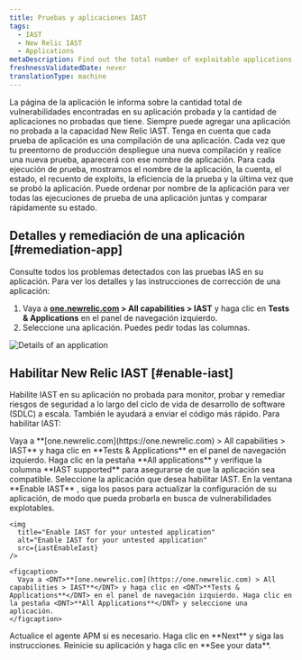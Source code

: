 ```yaml
---
title: Pruebas y aplicaciones IAST
tags:
  - IAST
  - New Relic IAST
  - Applications
metaDescription: Find out the total number of exploitable applications and safe applications you have.
freshnessValidatedDate: never
translationType: machine
---
```




La página de la aplicación le informa sobre la cantidad total de vulnerabilidades encontradas en su aplicación probada y la cantidad de aplicaciones no probadas que tiene. Siempre puede agregar una aplicación no probada a la capacidad New Relic IAST. Tenga en cuenta que cada prueba de aplicación es una compilación de una aplicación. Cada vez que tu preentorno de producción despliegue una nueva compilación y realice una nueva prueba, aparecerá con ese nombre de aplicación. Para cada ejecución de prueba, mostramos el nombre de la aplicación, la cuenta, el estado, el recuento de exploits, la eficiencia de la prueba y la última vez que se probó la aplicación. Puede ordenar por nombre de la aplicación para ver todas las ejecuciones de prueba de una aplicación juntas y comparar rápidamente su estado.

## Detalles y remediación de una aplicación [#remediation-app]

Consulte todos los problemas detectados con las pruebas IAS en su aplicación. Para ver los detalles y las instrucciones de corrección de una aplicación:

1. Vaya a <DNT>**[one.newrelic.com](https://one.newrelic.com) > All capabilities > IAST**</DNT> y haga clic en <DNT>**Tests & Applications**</DNT> en el panel de navegación izquierdo.
2. Seleccione una aplicación. Puedes pedir todas las columnas.

<img
  title="Details of an application"
  alt="Details of an application"
  src={iastCoverageSummary}
/>

## Habilitar New Relic IAST [#enable-iast]

Habilite IAST en su aplicación no probada para monitor, probar y remediar riesgos de seguridad a lo largo del ciclo de vida de desarrollo de software (SDLC) a escala. También le ayudará a enviar el código más rápido. Para habilitar IAST:

<Steps>
  <Step>
    Vaya a <DNT>**[one.newrelic.com](https://one.newrelic.com) > All capabilities > IAST**</DNT> y haga clic en <DNT>**Tests & Applications**</DNT> en el panel de navegación izquierdo.  

  </Step>

  <Step>
    Haga clic en la pestaña <DNT>**All applications**</DNT> y verifique la columna <DNT>**IAST supported**</DNT> para asegurarse de que la aplicación sea compatible. Seleccione la aplicación que desea habilitar IAST.  

  </Step>

  <Step>
    En la ventana <DNT>**Enable IAST**</DNT> , siga los pasos para actualizar la configuración de su aplicación, de modo que pueda probarla en busca de vulnerabilidades explotables.

    <img
      title="Enable IAST for your untested application"
      alt="Enable IAST for your untested application"
      src={iastEnableIast}
    />

    <figcaption>
      Vaya a <DNT>**[one.newrelic.com](https://one.newrelic.com) > All capabilities > IAST**</DNT> y haga clic en <DNT>**Tests & Applications**</DNT> en el panel de navegación izquierdo. Haga clic en la pestaña <DNT>**All Applications**</DNT> y seleccione una aplicación.
    </figcaption>
  </Step>

  <Step>
    Actualice el agente APM si es necesario.
  </Step>

  <Step>
    Haga clic en <DNT>**Next**</DNT> y siga las instrucciones.  

  </Step>

  <Step>
    Reinicie su aplicación y haga clic en <DNT>**See your data**</DNT>.  

  </Step>
</Steps>
